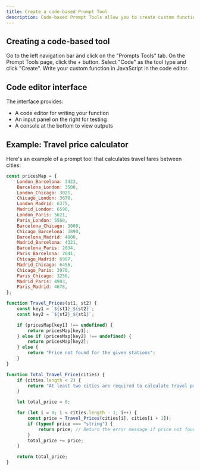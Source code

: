 ```yaml
---
title: Create a code-based Prompt Tool
description: Code-based Prompt Tools allow you to create custom functions directly within the editor. This guide will show you how to create and test these tools.
---
```



## Creating a code-based tool

<Steps>
<Step>
Go to the left navigation bar and click on the "Prompts Tools" tab.
</Step>

<Step>
On the Prompt Tools page, click the + button.
</Step>

<Step>
Select "Code" as the tool type and click "Create".
</Step>

<Step>
Write your custom function in JavaScript in the code editor.
</Step>
</Steps>

<MaximPlayer url="https://drive.google.com/file/d/12E7FaogMtQ3gs0UE64pbKlOmEbwur-jM/preview"/>

## Code editor interface

The interface provides:
- A code editor for writing your function
- An input panel on the right for testing
- A console at the bottom to view outputs

## Example: Travel price calculator

Here's an example of a prompt tool that calculates travel fares between cities:

```js
const pricesMap = {
	London_Barcelona: 3423,
	Barcelona_London: 3500,
	London_Chicago: 3021,
	Chicago_London: 3670,
	London_Madrid: 6375,
	Madrid_London: 6590,
	London_Paris: 5621,
	Paris_London: 5560,
	Barcelona_Chicago: 3000,
	Chicago_Barcelona: 3890,
	Barcelona_Madrid: 4000,
	Madrid_Barcelona: 4321,
	Barcelona_Paris: 2034,
	Paris_Barcelona: 2041,
	Chicago_Madrid: 6987,
	Madrid_Chicago: 6456,
	Chicago_Paris: 3970,
	Paris_Chicago: 3256,
	Madrid_Paris: 4903,
	Paris_Madrid: 4678,
};

function Travel_Prices(st1, st2) {
	const key1 = `${st1}_${st2}`;
	const key2 = `${st2}_${st1}`;

	if (pricesMap[key1] !== undefined) {
		return pricesMap[key1];
	} else if (pricesMap[key2] !== undefined) {
		return pricesMap[key2];
	} else {
		return "Price not found for the given stations";
	}
}

function Total_Travel_Price(cities) {
	if (cities.length < 2) {
		return "At least two cities are required to calculate travel price";
	}

	let total_price = 0;

	for (let i = 0; i < cities.length - 1; i++) {
		const price = Travel_Prices(cities[i], cities[i + 1]);
		if (typeof price === "string") {
			return price; // Return the error message if price not found
		}
		total_price += price;
	}

	return total_price;
}
```

<MaximPlayer url="https://drive.google.com/file/d/1iXSAKAiQ4DyMOX2tiO7DDXxhKrd2uV-1/preview"/>